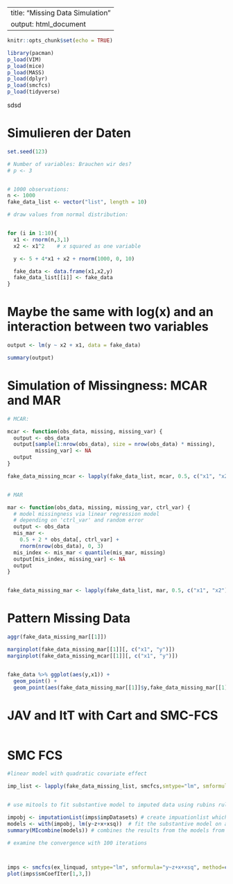 ----
title: "Missing Data Simulation"
output: html_document
---

```r
knitr::opts_chunk$set(echo = TRUE)
```


```r
library(pacman)
p_load(VIM)
p_load(mice)
p_load(MASS)
p_load(dplyr)
p_load(smcfcs)
p_load(tidyverse)

```
sdsd

# Simulieren der Daten

```r
set.seed(123)

# Number of variables: Brauchen wir des?
# p <- 3  


# 1000 observations:
n <- 1000
fake_data_list <- vector("list", length = 10)

# draw values from normal distribution:


for (i in 1:10){
  x1 <- rnorm(n,3,1)
  x2 <- x1^2    # x squared as one variable

  y <- 5 + 4*x1 + x2 + rnorm(1000, 0, 10)

  fake_data <- data.frame(x1,x2,y)
  fake_data_list[[i]] <- fake_data
}


```

# Maybe the same with log(x) and an interaction between two variables


```r
output <- lm(y ~ x2 + x1, data = fake_data)

summary(output)
```


# Simulation of Missingness: MCAR and MAR

```r


# MCAR:

mcar <- function(obs_data, missing, missing_var) {
  output <- obs_data
  output[sample(1:nrow(obs_data), size = nrow(obs_data) * missing),
         missing_var] <- NA
  output
}

fake_data_missing_mcar <- lapply(fake_data_list, mcar, 0.5, c("x1", "x2"))


# MAR

mar <- function(obs_data, missing, missing_var, ctrl_var) {
  # model missingness via linear regression model
  # depending on 'ctrl_var' and random error
  output <- obs_data
  mis_mar <-
    0.5 + 2 * obs_data[, ctrl_var] +
    rnorm(nrow(obs_data), 0, 3)
  mis_index <- mis_mar < quantile(mis_mar, missing)
  output[mis_index, missing_var] <- NA
  output
}


fake_data_missing_mar <- lapply(fake_data_list, mar, 0.5, c("x1", "x2"), "x2")

```

# Pattern Missing Data

```r
aggr(fake_data_missing_mar[[1]])

marginplot(fake_data_missing_mar[[1]][, c("x1", "y")])
marginplot(fake_data_missing_mcar[[1]][, c("x1", "y")])


fake_data %>% ggplot(aes(y,x1)) +
  geom_point() +
  geom_point(aes(fake_data_missing_mar[[1]]$y,fake_data_missing_mar[[1]]$x1), color = "red")


```




# JAV and ItT with Cart and SMC-FCS

```r

```

# SMC FCS

```r

#linear model with quadratic covariate effect

imp_list <- lapply(fake_data_missing_list, smcfcs,smtype="lm", smformula="y~x1+x2",method=c("norm","x1^2",""))


# use mitools to fit substantive model to imputed data using rubins rules

impobj <- imputationList(imps$impDatasets) # create impuationlist which can be used later in different MI routines
models <- with(impobj, lm(y~z+x+xsq))  # fit the substantive model on all 5 imputated datasets
summary(MIcombine(models)) # combines the results from the models from the different imputated datasets using rubins rules

# examine the convergence with 100 iterations 



imps <- smcfcs(ex_linquad, smtype="lm", smformula="y~z+x+xsq", method=c("","","norm","x^2",""),m=5,numit=10)
plot(imps$smCoefIter[1,3,])
```


